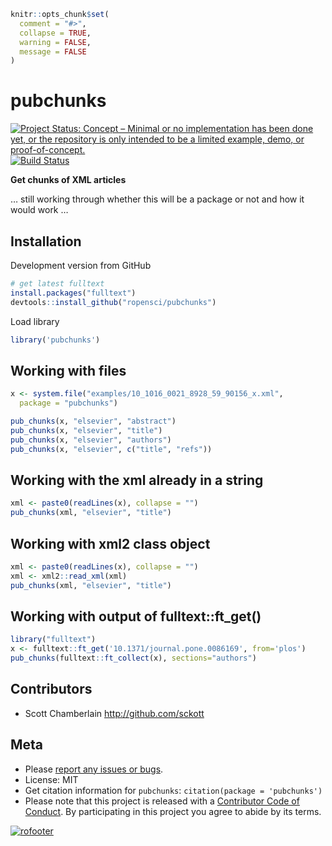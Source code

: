 ```r
knitr::opts_chunk$set(
  comment = "#>",
  collapse = TRUE,
  warning = FALSE,
  message = FALSE
)
```

pubchunks
=========

[![Project Status: Concept – Minimal or no implementation has been done yet, or the repository is only intended to be a limited example, demo, or proof-of-concept.](http://www.repostatus.org/badges/latest/concept.svg)](http://www.repostatus.org/#concept)
[![Build Status](https://api.travis-ci.org/ropensci/pubchunks.svg)](https://travis-ci.org/ropensci/pubchunks)

__Get chunks of XML articles__

... still working through whether this will be a package or not and how it would work ...


## Installation

Development version from GitHub

```r
# get latest fulltext
install.packages("fulltext")
devtools::install_github("ropensci/pubchunks")
```

Load library

```r
library('pubchunks')
```

## Working with files

```r
x <- system.file("examples/10_1016_0021_8928_59_90156_x.xml", 
  package = "pubchunks")
```

```r
pub_chunks(x, "elsevier", "abstract")
pub_chunks(x, "elsevier", "title")
pub_chunks(x, "elsevier", "authors")
pub_chunks(x, "elsevier", c("title", "refs"))
```

## Working with the xml already in a string

```r
xml <- paste0(readLines(x), collapse = "")
pub_chunks(xml, "elsevier", "title")
```

## Working with xml2 class object

```r
xml <- paste0(readLines(x), collapse = "")
xml <- xml2::read_xml(xml)
pub_chunks(xml, "elsevier", "title")
```

## Working with output of fulltext::ft_get()

```r
library("fulltext")
x <- fulltext::ft_get('10.1371/journal.pone.0086169', from='plos')
pub_chunks(fulltext::ft_collect(x), sections="authors")
```

## Contributors

* Scott Chamberlain <http://github.com/sckott>

## Meta

* Please [report any issues or bugs](https://github.com/ropensci/pubchunks/issues).
* License: MIT
* Get citation information for `pubchunks`: `citation(package = 'pubchunks')`
* Please note that this project is released with a [Contributor Code of Conduct](CODE_OF_CONDUCT.md). By participating in this project you agree to abide by its terms.

[![rofooter](https://ropensci.org/public_images/github_footer.png)](https://ropensci.org)
